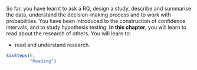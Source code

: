 ::: {.objectivesBox .objectives data-latex="{iconmonstr-target-4-240.png}"}
So far, you have learnt to ask a RQ, design a study, describe and summarise the data, understand the decision-making process and to work with probabilities.
You have been introduced to the construction of confidence intervals, and to study hypothesis testing.
**In this chapter**, you will learn to read about the research of others.
You will learn to:

* read and understand research.
:::


```r
SixSteps(6, 
         "Reading")
```



